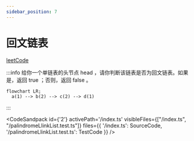 ```yaml
---
sidebar_position: 7
---
```



# 回文链表



[leetCode](https://leetcode.cn/problems/palindrome-linked-list/)

:::info
给你一个单链表的头节点 head ，请你判断该链表是否为回文链表。如果是，返回 true ；否则，返回 false 。

```mermaid
flowchart LR;
  a(1) --> b(2) --> c(2) --> d(1)
```
:::

<CodeSandpack
  id={'2'}
  activePath='/index.ts'
  visibleFiles={["/index.ts", "/palindromeLlinkList.test.ts"]}
  files={{
    '/index.ts': SourceCode,
    '/palindromeLlinkList.test.ts': TestCode
  }}
/>
